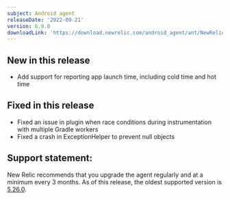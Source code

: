 ```yaml
---
subject: Android agent
releaseDate: '2022-09-21'
version: 6.9.0
downloadLink: 'https://download.newrelic.com/android_agent/ant/NewRelic_Android_Agent_6.9.0.zip'
---
```


## New in this release
* Add support for reporting app launch time, including cold time and hot time


## Fixed in this release
* Fixed an issue in plugin when race conditions during instrumentation with multiple Gradle workers
* Fixed a crash in ExceptionHelper to prevent null objects

## Support statement:

New Relic recommends that you upgrade the agent regularly and at a minimum every 3 months. As of this release, the oldest supported version is [5.26.0](https://docs.newrelic.com/docs/release-notes/mobile-release-notes/android-release-notes/android-5260).
